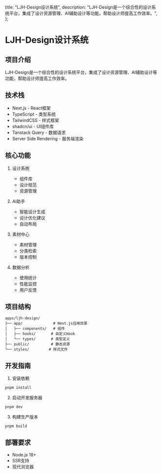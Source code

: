   title: "LJH-Design设计系统",
  description: "LJH-Design是一个综合性的设计系统平台，集成了设计资源管理、AI辅助设计等功能，帮助设计师提高工作效率。",
};

# LJH-Design设计系统

## 项目介绍
LJH-Design是一个综合性的设计系统平台，集成了设计资源管理、AI辅助设计等功能，帮助设计师提高工作效率。

## 技术栈
- Next.js - React框架
- TypeScript - 类型系统
- TailwindCSS - 样式框架
- shadcn/ui - UI组件库
- Tanstack Query - 数据请求
- Server Side Rendering - 服务端渲染

## 核心功能
1. 设计系统
   - 组件库
   - 设计规范
   - 资源管理

2. AI助手
   - 智能设计生成
   - 设计优化建议
   - 自动布局

3. 素材中心
   - 素材管理
   - 分类检索
   - 版本控制

4. 数据分析
   - 使用统计
   - 性能监控
   - 用户反馈

## 项目结构
```
apps/ljh-design/
├── app/              # Next.js应用目录
│   ├── components/   # 组件
│   ├── hooks/       # 自定义Hook
│   └── types/       # 类型定义
├── public/          # 静态资源
└── styles/         # 样式文件
```

## 开发指南
1. 安装依赖
```bash
pnpm install
```

2. 启动开发服务器
```bash
pnpm dev
```

3. 构建生产版本
```bash
pnpm build
```

## 部署要求
- Node.js 18+
- SSR支持
- 现代浏览器
